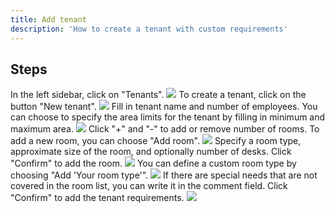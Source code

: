 ```yaml
---
title: Add tenant
description: 'How to create a tenant with custom requirements'
---
```


## Steps

<Steps>
  <Step title="Go to 'Tenants'">
    In the left sidebar, click on "Tenants".
    <Frame type="glass">
        <img src="/images/dashboard/tenant-requirements/create-tenant/step-1.png" />
    </Frame>
  </Step>
  <Step title="Click 'New tenant'">
    To create a tenant, click on the button "New tenant".
    <Frame type="glass">
        <img src="/images/dashboard/tenant-requirements/create-tenant/step-2.png" />
    </Frame>
  </Step>
  <Step title="Fill in details">
    Fill in tenant name and number of employees. You can choose to specify the area limits for the tenant by filling in minimum and maximum area.
    <Frame type="glass">
        <img src="/images/dashboard/tenant-requirements/create-tenant/step-3.png" />
    </Frame>
  </Step>
  <Step title="Edit room list">
    Click "+" and "-" to add or remove number of rooms. To add a new room, you can choose "Add room".
    <Frame type="glass">
        <img src="/images/dashboard/tenant-requirements/create-tenant/step-4.png" />
    </Frame>
  </Step>
  <Step title="Add room">
    Specify a room type, approximate size of the room, and optionally number of desks. Click "Confirm" to add the room.
    <Frame type="glass">
        <img src="/images/dashboard/tenant-requirements/create-tenant/step-5a.png" />
    </Frame>
    <Tip>
        You can define a custom room type by choosing "Add 'Your room type'".
    </Tip>
    <Frame type="glass">
        <img src="/images/dashboard/tenant-requirements/create-tenant/step-5b.png" />
    </Frame>
  </Step>
  <Step title="Add comment">
    If there are special needs that are not covered in the room list, you can write it in the comment field. Click "Confirm" to add the tenant requirements.
    <Frame type="glass">
        <img src="/images/dashboard/tenant-requirements/create-tenant/step-6.png" />
    </Frame>
  </Step>
</Steps>
